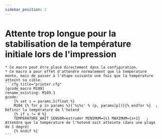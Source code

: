 ```yaml
---
sidebar_position: 2
---
```


# Attente trop longue pour la stabilisation de la température initiale lors de l'impression

    * Ce macro peut être placé directement dans la configuration.
    * Ce macro a pour effet d'attendre normalement que la température monte, mais de passer à l'étape suivante une fois que la température atteint sa cible.
    ```cfg title="printer.cfg"
    [gcode_macro M109]
    rename_existing: M109.1
    gcode:
        {% set s = params.S|float %}
        M104 {% for p in params %}{'%s%s' % (p, params[p])}{% endfor %}  ; Définir la température de l'hotend
        {% if s != 0 %}
        TEMPERATURE_WAIT SENSOR=extruder MINIMUM={s} MAXIMUM={s+1}   ; Attendre que la température de l'hotend soit atteinte (dans une plage de 1 degré)
        {% endif %}	
    ```